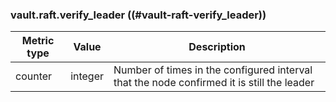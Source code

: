 ### vault.raft.verify_leader ((#vault-raft-verify_leader))

Metric type | Value   | Description
----------- | ------- | -----------
counter     | integer | Number of times in the configured interval that the node confirmed it is still the leader